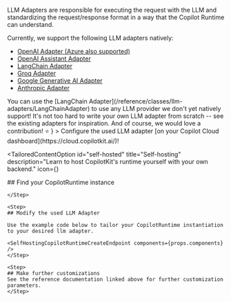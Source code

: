 
LLM Adapters are responsible for executing the request with the LLM and standardizing the request/response format in a way that the Copilot Runtime can understand.

Currently, we support the following LLM adapters natively:

- [OpenAI Adapter (Azure also supported)](/reference/classes/llm-adapters/OpenAIAdapter)
- [OpenAI Assistant Adapter](/reference/classes/llm-adapters/OpenAIAssistantAdapter)
- [LangChain Adapter](/reference/classes/llm-adapters/LangChainAdapter)
- [Groq Adapter](/reference/classes/llm-adapters/GroqAdapter)
- [Google Generative AI Adapter](/reference/classes/llm-adapters/GoogleGenerativeAIAdapter)
- [Anthropic Adapter](/reference/classes/llm-adapters/AnthropicAdapter)

<Callout type="info">
  You can use the [LangChain Adapter](/reference/classes/llm-adapters/LangChainAdapter) to use any LLM provider we don't yet natively support!
</Callout>


<Callout type="info">
  It's not too hard to write your own LLM adapter from scratch -- see the existing adapters for inspiration. And of course, we would love a contribution! ⭐️
</Callout>


<TailoredContent id="hosting">
  <TailoredContentOption
    id="copilot-cloud"
    title="Copilot Cloud (Recommended)"
    description="Use our hosted backend endpoint to get started quickly (OpenAI only)."
    icon={<FaCloud />}
  >
  Configure the used LLM adapter [on your Copilot Cloud dashboard](https://cloud.copilotkit.ai/)!

  </TailoredContentOption>

  <TailoredContentOption
    id="self-hosted"
    title="Self-hosting"
    description="Learn to host CopilotKit's runtime yourself with your own backend."
    icon={<FaServer />}
  >

  <Steps>
    <Step>
    ## Find your CopilotRuntime instance
    <FindYourCopilotRuntime components={props.components} />

    </Step>

    <Step>
    ## Modify the used LLM Adapter

    Use the example code below to tailor your CopilotRuntime instantiation to your desired llm adapter.

    <SelfHostingCopilotRuntimeCreateEndpoint components={props.components} />
    </Step>

    <Step>
    ## Make further customizations
    See the reference documentation linked above for further customization parameters.
    </Step>

  </Steps>



  </TailoredContentOption>
</TailoredContent>



